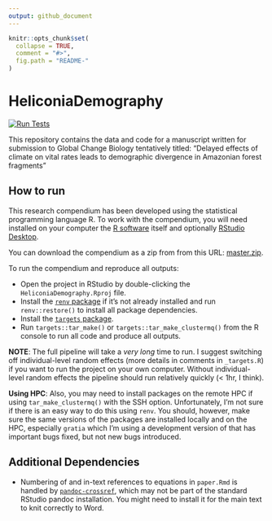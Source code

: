 ```yaml
---
output: github_document
---
```


<!-- README.md is generated from README.Rmd. Please edit that file -->

```r
knitr::opts_chunk$set(
  collapse = TRUE,
  comment = "#>",
  fig.path = "README-"
)
```

# HeliconiaDemography

<!-- badges: start -->

[![Run Tests](https://github.com/BrunaLab/HeliconiaDemography/actions/workflows/run-testthat.yaml/badge.svg)](https://github.com/BrunaLab/HeliconiaDemography/actions/workflows/run-testthat.yaml)

<!-- badges: end -->

This repository contains the data and code for a manuscript written for submission to Global Change Biology tentatively titled: "Delayed effects of climate on vital rates leads to demographic divergence in Amazonian forest fragments"

## How to run

This research compendium has been developed using the statistical programming language R.
To work with the compendium, you will need installed on your computer the [R software](https://cloud.r-project.org/) itself and optionally [RStudio Desktop](https://rstudio.com/products/rstudio/download/).

You can download the compendium as a zip from from this URL: [master.zip](/archive/master.zip).

To run the compendium and reproduce all outputs:

-   Open the project in RStudio by double-clicking the `HeliconiaDemography.Rproj` file.
-   Install the [`renv` package](https://rstudio.github.io/renv/articles/renv.html) if it's not already installed and run `renv::restore()` to install all package dependencies.
-   Install the [`targets` package](https://docs.ropensci.org/targets/).
-   Run `targets::tar_make()` or `targets::tar_make_clustermq()` from the R console to run all code and produce all outputs.

**NOTE**: The full pipeline will take a *very long* time to run.  I suggest switching off individual-level random effects (more details in comments in `_targets.R`) if you want to run the project on your own computer.  Without individual-level random effects the pipeline should run relatively quickly (< 1hr, I think).

**Using HPC**:
Also, you may need to install packages on the remote HPC if using `tar_make_clustermq()` with the SSH option.  Unfortunately, I'm not sure if there is an easy way to do this using `renv`. You should, however, make sure the same versions of the packages are installed locally and on the HPC, especially `gratia` which I'm using a development version of that has important bugs fixed, but not new bugs introduced.

## Additional Dependencies

-   Numbering of and in-text references to equations in `paper.Rmd` is handled by [`pandoc-crossref`](https://github.com/lierdakil/pandoc-crossref), which may not be part of the standard RStudio pandoc installation. You might need to install it for the main text to knit correctly to Word.

<!--
### Licenses
-->
<!-- **Text and figures :** [CC-BY-4.0](http://creativecommons.org/licenses/by/4.0/) -->

<!-- <!-- **Code :** See the [DESCRIPTION](DESCRIPTION) file -->

<!-- **Data :** [CC-0](http://creativecommons.org/publicdomain/zero/1.0/) attribution requested in reuse -->

